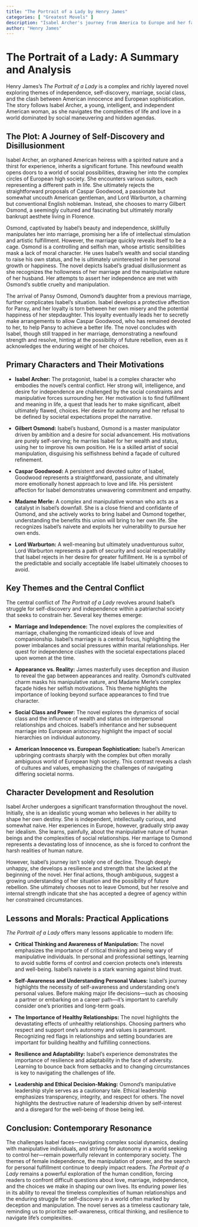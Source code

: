 ```yaml
---
title: "The Portrait of a Lady by Henry James"
categories: [ "Greatest Movels" ]
description: "Isabel Archer's journey from America to Europe and her fateful marriage to Gilbert Osmond."
author: "Henry James"
---
```

# The Portrait of a Lady: A Summary and Analysis

Henry James's *The Portrait of a Lady* is a complex and richly layered novel exploring themes of independence, self-discovery, marriage, social class, and the clash between American innocence and European sophistication.  The story follows Isabel Archer, a young, intelligent, and independent American woman, as she navigates the complexities of life and love in a world dominated by social maneuvering and hidden agendas.

## The Plot: A Journey of Self-Discovery and Disillusionment

Isabel Archer, an orphaned American heiress with a spirited nature and a thirst for experience, inherits a significant fortune. This newfound wealth opens doors to a world of social possibilities, drawing her into the complex circles of European high society.  She encounters various suitors, each representing a different path in life.  She ultimately rejects the straightforward proposals of Caspar Goodwood, a passionate but somewhat uncouth American gentleman, and Lord Warburton, a charming but conventional English nobleman.  Instead, she chooses to marry Gilbert Osmond, a seemingly cultured and fascinating but ultimately morally bankrupt aesthete living in Florence.

Osmond, captivated by Isabel's beauty and independence, skillfully manipulates her into marriage, promising her a life of intellectual stimulation and artistic fulfillment.  However, the marriage quickly reveals itself to be a cage.  Osmond is a controlling and selfish man, whose artistic sensibilities mask a lack of moral character.  He uses Isabel's wealth and social standing to raise his own status, and he is ultimately uninterested in her personal growth or happiness.  The novel depicts Isabel's gradual disillusionment as she recognizes the hollowness of her marriage and the manipulative nature of her husband.  Her attempts to assert her independence are met with Osmond's subtle cruelty and manipulation.

The arrival of Pansy Osmond, Osmond's daughter from a previous marriage, further complicates Isabel's situation.  Isabel develops a protective affection for Pansy, and her loyalty is torn between her own misery and the potential happiness of her stepdaughter.  This loyalty eventually leads her to secretly make arrangements to allow Caspar Goodwood, who has remained devoted to her, to help Pansy to achieve a better life.  The novel concludes with Isabel, though still trapped in her marriage, demonstrating a newfound strength and resolve, hinting at the possibility of future rebellion, even as it acknowledges the enduring weight of her choices.


## Primary Characters and Their Motivations

* **Isabel Archer:** The protagonist, Isabel is a complex character who embodies the novel's central conflict.  Her strong will, intelligence, and desire for independence are challenged by the social constraints and manipulative forces surrounding her. Her motivation is to find fulfillment and meaning in life, a quest that leads her to make significant, albeit ultimately flawed, choices.  Her desire for autonomy and her refusal to be defined by societal expectations propel the narrative.

* **Gilbert Osmond:** Isabel's husband, Osmond is a master manipulator driven by ambition and a desire for social advancement. His motivations are purely self-serving; he marries Isabel for her wealth and status, using her to improve his own position. He is a skilled artist of social manipulation, disguising his selfishness behind a façade of cultured refinement.

* **Caspar Goodwood:** A persistent and devoted suitor of Isabel, Goodwood represents a straightforward, passionate, and ultimately more emotionally honest approach to love and life.  His persistent affection for Isabel demonstrates unwavering commitment and empathy.

* **Madame Merle:** A complex and manipulative woman who acts as a catalyst in Isabel's downfall. She is a close friend and confidante of Osmond, and she actively works to bring Isabel and Osmond together, understanding the benefits this union will bring to her own life.  She recognizes Isabel’s naivete and exploits her vulnerability to pursue her own ends.

* **Lord Warburton:** A well-meaning but ultimately unadventurous suitor, Lord Warburton represents a path of security and social respectability that Isabel rejects in her desire for greater fulfillment.  He is a symbol of the predictable and socially acceptable life Isabel ultimately chooses to avoid.


## Key Themes and the Central Conflict

The central conflict of *The Portrait of a Lady* revolves around Isabel's struggle for self-discovery and independence within a patriarchal society that seeks to constrain her. Several key themes emerge:

* **Marriage and Independence:**  The novel explores the complexities of marriage, challenging the romanticized ideals of love and companionship.  Isabel's marriage is a central focus, highlighting the power imbalances and social pressures within marital relationships.  Her quest for independence clashes with the societal expectations placed upon women at the time.

* **Appearance vs. Reality:** James masterfully uses deception and illusion to reveal the gap between appearances and reality. Osmond's cultivated charm masks his manipulative nature, and Madame Merle's complex façade hides her selfish motivations. This theme highlights the importance of looking beyond surface appearances to find true character.

* **Social Class and Power:**  The novel explores the dynamics of social class and the influence of wealth and status on interpersonal relationships and choices.  Isabel's inheritance and her subsequent marriage into European aristocracy highlight the impact of social hierarchies on individual autonomy.

* **American Innocence vs. European Sophistication:**  Isabel's American upbringing contrasts sharply with the complex but often morally ambiguous world of European high society. This contrast reveals a clash of cultures and values, emphasizing the challenges of navigating differing societal norms.


## Character Development and Resolution

Isabel Archer undergoes a significant transformation throughout the novel.  Initially, she is an idealistic young woman who believes in her ability to shape her own destiny. She is independent, intellectually curious, and somewhat naive.  Her experiences in Europe, however, gradually strip away her idealism.  She learns, painfully, about the manipulative nature of human beings and the complexities of social relationships. Her marriage to Osmond represents a devastating loss of innocence, as she is forced to confront the harsh realities of human nature.

However, Isabel's journey isn't solely one of decline.  Though deeply unhappy, she develops a resilience and strength that she lacked at the beginning of the novel.  Her final actions, though ambiguous, suggest a growing understanding of her situation and the possibility of future rebellion.  She ultimately chooses not to leave Osmond, but her resolve and internal strength indicate that she has accepted a degree of agency within her constrained circumstances.


## Lessons and Morals: Practical Applications

*The Portrait of a Lady* offers many lessons applicable to modern life:

* **Critical Thinking and Awareness of Manipulation:** The novel emphasizes the importance of critical thinking and being wary of manipulative individuals. In personal and professional settings, learning to avoid subtle forms of control and coercion protects one's interests and well-being. Isabel's naivete is a stark warning against blind trust.

* **Self-Awareness and Understanding Personal Values:** Isabel's journey highlights the necessity of self-awareness and understanding one's personal values. Before making major life decisions—such as choosing a partner or embarking on a career path—it's important to carefully consider one's priorities and long-term goals.

* **The Importance of Healthy Relationships:** The novel highlights the devastating effects of unhealthy relationships. Choosing partners who respect and support one's autonomy and values is paramount. Recognizing red flags in relationships and setting boundaries are important for building healthy and fulfilling connections.

* **Resilience and Adaptability:** Isabel's experience demonstrates the importance of resilience and adaptability in the face of adversity. Learning to bounce back from setbacks and to changing circumstances is key to navigating the challenges of life.

* **Leadership and Ethical Decision-Making:** Osmond's manipulative leadership style serves as a cautionary tale.  Ethical leadership emphasizes transparency, integrity, and respect for others.  The novel highlights the destructive nature of leadership driven by self-interest and a disregard for the well-being of those being led.


## Conclusion: Contemporary Resonance

The challenges Isabel faces—navigating complex social dynamics, dealing with manipulative individuals, and striving for autonomy in a world seeking to control her—remain powerfully relevant in contemporary society. The themes of female independence, the manipulation of power, and the search for personal fulfillment continue to deeply impact readers. *The Portrait of a Lady* remains a powerful exploration of the human condition, forcing readers to confront difficult questions about love, marriage, independence, and the choices we make in shaping our own lives.  Its enduring power lies in its ability to reveal the timeless complexities of human relationships and the enduring struggle for self-discovery in a world often marked by deception and manipulation. The novel serves as a timeless cautionary tale, reminding us to prioritize self-awareness, critical thinking, and resilience to navigate life's complexities.

